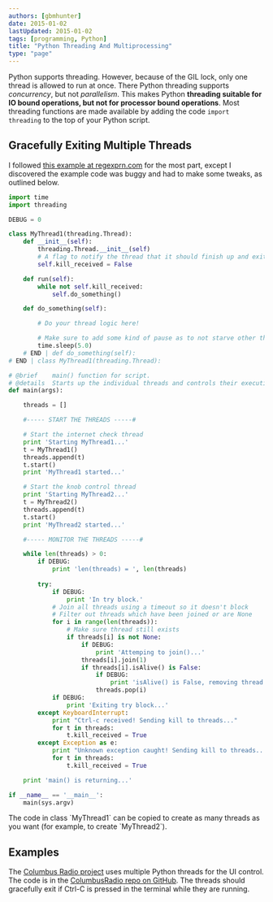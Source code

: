 ```yaml
---
authors: [gbmhunter]
date: 2015-01-02
lastUpdated: 2015-01-02
tags: [programming, Python]
title: "Python Threading And Multiprocessing"
type: "page"
---
```


Python supports threading. However, because of the GIL lock, only one thread is allowed to run at once. There Python threading supports _concurrency_, but not _parallelism_. This makes Python **threading suitable for IO bound operations, but not for processor bound operations**. Most threading functions are made available by adding the code `import threading` to the top of your Python script.

## Gracefully Exiting Multiple Threads

I followed [this example at regexprn.com](http://www.regexprn.com/2010/05/killing-multithreaded-python-programs.html) for the most part, except I discovered the example code was buggy and had to make some tweaks, as outlined below.

```py    
import time
import threading

DEBUG = 0

class MyThread1(threading.Thread):
    def __init__(self):
        threading.Thread.__init__(self)
        # A flag to notify the thread that it should finish up and exit
        self.kill_received = False

    def run(self):
        while not self.kill_received:
            self.do_something()

    def do_something(self):

        # Do your thread logic here!

        # Make sure to add some kind of pause as to not starve other threads
        time.sleep(5.0)
    # END | def do_something(self):
# END | class MyThread1(threading.Thread):

# @brief    main() function for script.
# @details  Starts up the individual threads and controls their execution.
def main(args):

    threads = []

    #----- START THE THREADS -----#

    # Start the internet check thread
    print 'Starting MyThread1...'
    t = MyThread1()
    threads.append(t)        
    t.start()
    print 'MyThread1 started...'

    # Start the knob control thread
    print 'Starting MyThread2...'
    t = MyThread2()
    threads.append(t)        
    t.start()
    print 'MyThread2 started...'

    #----- MONITOR THE THREADS -----#

    while len(threads) > 0:
        if DEBUG:
            print 'len(threads) = ', len(threads)
        
        try:
            if DEBUG:
                print 'In try block.'
            # Join all threads using a timeout so it doesn't block
            # Filter out threads which have been joined or are None
            for i in range(len(threads)):
                # Make sure thread still exists
                if threads[i] is not None:
                    if DEBUG:
                        print 'Attemping to join()...'
                    threads[i].join(1)
                    if threads[i].isAlive() is False:
                        if DEBUG:
                            print 'isAlive() is False, removing thread from list...'
                        threads.pop(i)
            if DEBUG:
                print 'Exiting try block...'
        except KeyboardInterrupt:
            print "Ctrl-c received! Sending kill to threads..."
            for t in threads:
                t.kill_received = True
        except Exception as e:
            print "Unknown exception caught! Sending kill to threads...", e
            for t in threads:
                t.kill_received = True

    print 'main() is returning...'

if __name__ == '__main__':
    main(sys.argv)
```

<Aside type="note">
The code in class `MyThread1` can be copied to create as many threads as you want (for example, to create `MyThread2`).
</Aside>

## Examples

The [Columbus Radio project](/electronics/projects/columbus-radio) uses multiple Python threads for the UI control. The code is in the [ColumbusRadio repo on GitHub](https://github.com/gbmhunter/ColumbusRadio). The threads should gracefully exit if Ctrl-C is pressed in the terminal while they are running.
